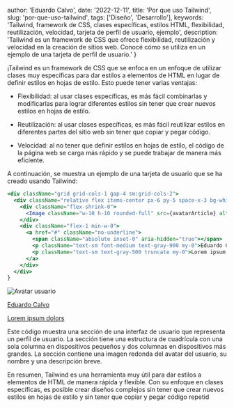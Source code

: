
  author: 'Eduardo Calvo',
  date: '2022-12-11',
  title: 'Por que uso Tailwind',
  slug: 'por-que-uso-tailwind',
  tags: ['Diseño', 'Desarrollo'],
  keywords: 'Tailwind, framework de CSS, clases específicas, estilos HTML, flexibilidad, reutilización, velocidad, tarjeta de perfil de usuario, ejemplo',
  description: 'Tailwind es un framework de CSS que ofrece flexibilidad, reutilización y velocidad en la creación de sitios web. Conocé cómo se utiliza en un ejemplo de una tarjeta de perfil de usuario.'
}


¡Tailwind es un framework de CSS que se enfoca en un enfoque de utilizar clases muy específicas para dar estilos a elementos de HTML en lugar de definir estilos en hojas de estilo. Esto puede tener varias ventajas:

* Flexibilidad: al usar clases específicas, es más fácil combinarlas y modificarlas para lograr diferentes estilos sin tener que crear nuevos estilos en hojas de estilo.

* Reutilización: al usar clases específicas, es más fácil reutilizar estilos en diferentes partes del sitio web sin tener que copiar y pegar código.

* Velocidad: al no tener que definir estilos en hojas de estilo, el código de la página web se carga más rápido y se puede trabajar de manera más eficiente.

A continuación, se muestra un ejemplo de una tarjeta de usuario que se ha creado usando Tailwind:

```jsx
<div className="grid grid-cols-1 gap-4 sm:grid-cols-2">
  <div className="relative flex items-center px-6 py-5 space-x-3 bg-white border border-gray-300 rounded-lg shadow-sm focus-within:ring-2 focus-within:ring-indigo-500 focus-within:ring-offset-2 hover:border-gray-400">
    <div className="flex-shrink-0">
      <Image className="w-10 h-10 rounded-full" src={avatarArticle} alt="Avatar usuario"/>
    </div>
    <div className="flex-1 min-w-0">
      <a href="#" className="no-underline">
        <span className="absolute inset-0" aria-hidden="true"></span>
        <p className="text-sm font-medium text-gray-900 my-0">Eduardo Calvo</p>
        <p className="text-sm text-gray-500 truncate my-0">Lorem ipsum dolors</p>
      </a>
    </div>
  </div>
}
```
<div className="grid grid-cols-1 gap-4 sm:grid-cols-2">
  <div className="relative flex items-center px-6 py-5 space-x-3 bg-white border border-gray-300 rounded-lg shadow-sm focus-within:ring-2 focus-within:ring-indigo-500 focus-within:ring-offset-2 hover:border-gray-400">
    <div className="flex-shrink-0">
      <Image className="w-10 h-10 rounded-full" src={avatarArticle} alt="Avatar usuario"/>
    </div>
    <div className="flex-1 min-w-0">
      <a href="#" className="no-underline">
        <span className="absolute inset-0" aria-hidden="true"></span>
        <p className="text-sm font-medium text-gray-900 my-0">Eduardo Calvo</p>
        <p className="text-sm text-gray-500 truncate my-0">Lorem ipsum dolors</p>
      </a>
    </div>
  </div>
</div>

Este código muestra una sección de una interfaz de usuario que representa un perfil de usuario. La sección tiene una estructura de cuadrícula con una sola columna en dispositivos pequeños y dos columnas en dispositivos más grandes. La sección contiene una imagen redonda del avatar del usuario, su nombre y una descripción breve.

En resumen, Tailwind es una herramienta muy útil para dar estilos a elementos de HTML de manera rápida y flexible. Con su enfoque en clases específicas, es posible crear diseños complejos sin tener que crear nuevos estilos en hojas de estilo y sin tener que copiar y pegar código repetid